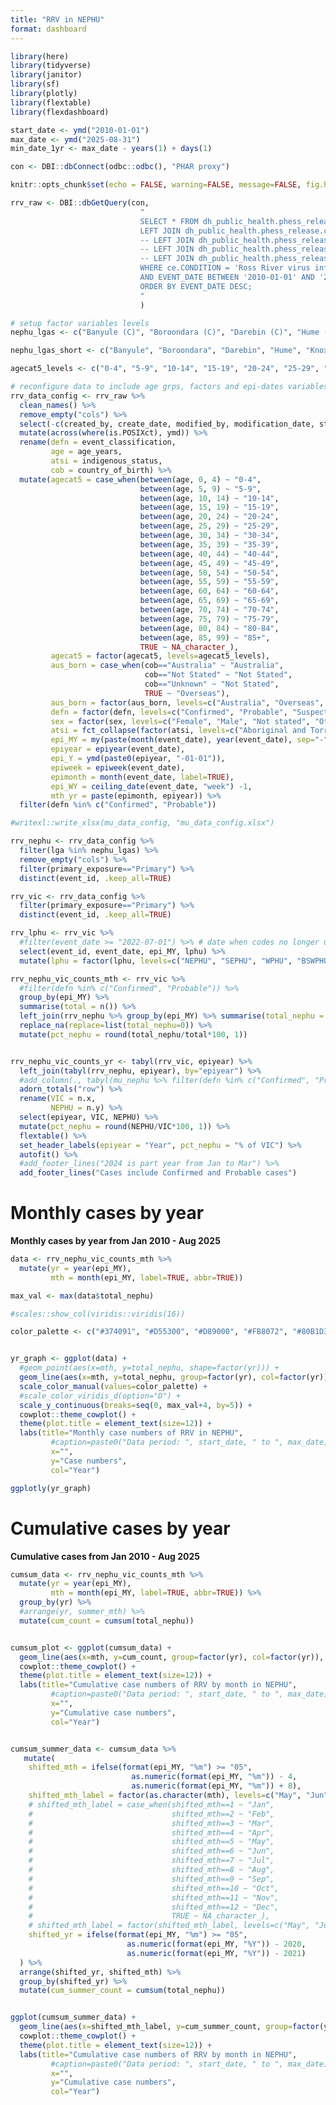 ```yaml
---
title: "RRV in NEPHU"
format: dashboard
---
```


```r
library(here)
library(tidyverse)
library(janitor)
library(sf)
library(plotly)
library(flextable)
library(flexdashboard)

```


```r
start_date <- ymd("2010-01-01")
max_date <- ymd("2025-08-31")
min_date_1yr <- max_date - years(1) + days(1)

```

```r
con <- DBI::dbConnect(odbc::odbc(), "PHAR proxy")

```

``` r
knitr::opts_chunk$set(echo = FALSE, warning=FALSE, message=FALSE, fig.height=6, fig.width=13, ft.align="left", connection="con")

```


```r
rrv_raw <- DBI::dbGetQuery(con, 
                             "
                             SELECT * FROM dh_public_health.phess_release.caseevents ce 
                             LEFT JOIN dh_public_health.phess_release.caseexposures exp ON ce.EVENT_ID = exp.EVENT_ID 
                             -- LEFT JOIN dh_public_health.phess_release.events_buruli_ulcer bu ON ce.EVENT_ID = bu.EVENT_ID
                             -- LEFT JOIN dh_public_health.phess_release.events_buruli_ulcer_exposure buex ON ce.EVENT_ID = buex.EVENT_ID
                             -- LEFT JOIN dh_public_health.phess_release.caselabresults lab ON ce.EVENT_ID = lab.EVENT_ID
                             WHERE ce.CONDITION = 'Ross River virus infection' 
                             AND EVENT_DATE BETWEEN '2010-01-01' AND '2025-08-31' 
                             ORDER BY EVENT_DATE DESC; 
                             "
                             )

```

``` r
# setup factor variables levels
nephu_lgas <- c("Banyule (C)", "Boroondara (C)", "Darebin (C)", "Hume (C)", "Knox (C)", "Manningham (C)", "Maroondah (C)", "Nillumbik (S)", "Whitehorse (C)", "Whittlesea (C)", "Yarra (C)", "Yarra Ranges (S)")

nephu_lgas_short <- c("Banyule", "Boroondara", "Darebin", "Hume", "Knox", "Manningham", "Maroondah", "Nillumbik", "Whitehorse", "Whittlesea", "Yarra", "Yarra Ranges")

agecat5_levels <- c("0-4", "5-9", "10-14", "15-19", "20-24", "25-29", "30-34", "35-39", "40-44", "45-49", "50-54", "55-59", "60-64", "65-69", "70-74", "75-79", "80-84", "85+")

# reconfigure data to include age grps, factors and epi-dates variables
rrv_data_config <- rrv_raw %>% 
  clean_names() %>% 
  remove_empty("cols") %>% 
  select(-c(created_by, create_date, modified_by, modification_date, status, starts_with("enhanced_surveillance"), discharge_summary_requested, unid, event_id_2, status_2)) %>% 
  mutate(across(where(is.POSIXct), ymd)) %>% 
  rename(defn = event_classification, 
         age = age_years, 
         atsi = indigenous_status, 
         cob = country_of_birth) %>% 
  mutate(agecat5 = case_when(between(age, 0, 4) ~ "0-4", 
                             between(age, 5, 9) ~ "5-9",
                             between(age, 10, 14) ~ "10-14",
                             between(age, 15, 19) ~ "15-19",
                             between(age, 20, 24) ~ "20-24",
                             between(age, 25, 29) ~ "25-29",
                             between(age, 30, 34) ~ "30-34",
                             between(age, 35, 39) ~ "35-39",
                             between(age, 40, 44) ~ "40-44",
                             between(age, 45, 49) ~ "45-49",
                             between(age, 50, 54) ~ "50-54",
                             between(age, 55, 59) ~ "55-59",
                             between(age, 60, 64) ~ "60-64",
                             between(age, 65, 69) ~ "65-69",
                             between(age, 70, 74) ~ "70-74",
                             between(age, 75, 79) ~ "75-79",
                             between(age, 80, 84) ~ "80-84",
                             between(age, 85, 99) ~ "85+", 
                             TRUE ~ NA_character_), 
         agecat5 = factor(agecat5, levels=agecat5_levels), 
         aus_born = case_when(cob=="Australia" ~ "Australia", 
                              cob=="Not Stated" ~ "Not Stated", 
                              cob=="Unknown" ~ "Not Stated", 
                              TRUE ~ "Overseas"), 
         aus_born = factor(aus_born, levels=c("Australia", "Overseas", "Not stated")), 
         defn = factor(defn, levels=c("Confirmed", "Probable", "Suspected", "Rejected", "Not notifiable")), 
         sex = factor(sex, levels=c("Female", "Male", "Not stated", "Other")), 
         atsi = fct_collapse(factor(atsi, levels=c("Aboriginal and Torres Strait Islander origin", "Aboriginal but not Torres Strait Islander origin", "Not Aboriginal or Torres Strait Islander", "Missing/Not Stated")), `Aboriginal and/or Torres Strait Islander` = c("Aboriginal and Torres Strait Islander origin", "Aboriginal but not Torres Strait Islander origin")), 
         epi_MY = my(paste(month(event_date), year(event_date), sep="-")), 
         epiyear = epiyear(event_date), 
         epi_Y = ymd(paste0(epiyear, "-01-01")), 
         epiweek = epiweek(event_date), 
         epimonth = month(event_date, label=TRUE), 
         epi_WY = ceiling_date(event_date, "week") -1, 
         mth_yr = paste(epimonth, epiyear)) %>% 
  filter(defn %in% c("Confirmed", "Probable"))

#writexl::write_xlsx(mu_data_config, "mu_data_config.xlsx")

rrv_nephu <- rrv_data_config %>% 
  filter(lga %in% nephu_lgas) %>% 
  remove_empty("cols") %>% 
  filter(primary_exposure=="Primary") %>% 
  distinct(event_id, .keep_all=TRUE)

rrv_vic <- rrv_data_config %>% 
  filter(primary_exposure=="Primary") %>% 
  distinct(event_id, .keep_all=TRUE)

rrv_lphu <- rrv_vic %>% 
  #filter(event_date >= "2022-07-01") %>% # date when codes no longer used for lphu
  select(event_id, event_date, epi_MY, lphu) %>% 
  mutate(lphu = factor(lphu, levels=c("NEPHU", "SEPHU", "WPHU", "BSWPHU", "GPHU", "GVPHU", "GWSMPHU", "LMPHU")))

```

``` r
rrv_nephu_vic_counts_mth <- rrv_vic %>% 
  #filter(defn %in% c("Confirmed", "Probable")) %>% 
  group_by(epi_MY) %>% 
  summarise(total = n()) %>% 
  left_join(rrv_nephu %>% group_by(epi_MY) %>% summarise(total_nephu = n()), by="epi_MY") %>% 
  replace_na(replace=list(total_nephu=0)) %>% 
  mutate(pct_nephu = round(total_nephu/total*100, 1))


rrv_nephu_vic_counts_yr <- tabyl(rrv_vic, epiyear) %>% 
  left_join(tabyl(rrv_nephu, epiyear), by="epiyear") %>% 
  #add_column(., tabyl(mu_nephu %>% filter(defn %in% c("Confirmed", "Probable")), epiyear)) %>% 
  adorn_totals("row") %>% 
  rename(VIC = n.x, 
         NEPHU = n.y) %>% 
  select(epiyear, VIC, NEPHU) %>% 
  mutate(pct_nephu = round(NEPHU/VIC*100, 1)) %>% 
  flextable() %>% 
  set_header_labels(epiyear = "Year", pct_nephu = "% of VIC") %>% 
  autofit() %>% 
  #add_footer_lines("2024 is part year from Jan to Mar") %>% 
  add_footer_lines("Cases include Confirmed and Probable cases")


```

# Monthly cases by year

**Monthly cases by year from Jan 2010 - Aug 2025**

```r
data <- rrv_nephu_vic_counts_mth %>% 
  mutate(yr = year(epi_MY), 
         mth = month(epi_MY, label=TRUE, abbr=TRUE))

max_val <- max(data$total_nephu)

#scales::show_col(viridis::viridis(16))

color_palette <- c("#374091", "#D55300", "#D89000", "#FB8072", "#80B1D3", "#F0E442", "#66A61E", "#FCCDE5", "#666666", "#BC80BD", "#5BC788", "#E7298A", "#481A6CFF", "#22A884FF", "#FDE725FF", "#31668EFF")


yr_graph <- ggplot(data) + 
  #geom_point(aes(x=mth, y=total_nephu, shape=factor(yr))) + 
  geom_line(aes(x=mth, y=total_nephu, group=factor(yr), col=factor(yr)), linewidth=1) + 
  scale_color_manual(values=color_palette) + 
  #scale_color_viridis_d(option="D") + 
  scale_y_continuous(breaks=seq(0, max_val+4, by=5)) + 
  cowplot::theme_cowplot() + 
  theme(plot.title = element_text(size=12)) + 
  labs(title="Monthly case numbers of RRV in NEPHU", 
         #caption=paste0("Data period: ", start_date, " to ", max_date), 
         x="", 
         y="Case numbers", 
         col="Year")

ggplotly(yr_graph)
```

# Cumulative cases by year

**Cumulative cases from Jan 2010 - Aug 2025**

```r
cumsum_data <- rrv_nephu_vic_counts_mth %>% 
  mutate(yr = year(epi_MY), 
         mth = month(epi_MY, label=TRUE, abbr=TRUE)) %>% 
  group_by(yr) %>% 
  #arrange(yr, summer_mth) %>% 
  mutate(cum_count = cumsum(total_nephu))


cumsum_plot <- ggplot(cumsum_data) + 
  geom_line(aes(x=mth, y=cum_count, group=factor(yr), col=factor(yr)), linewidth=1) + 
  cowplot::theme_cowplot() + 
  theme(plot.title = element_text(size=12)) + 
  labs(title="Cumulative case numbers of RRV by month in NEPHU", 
         #caption=paste0("Data period: ", start_date, " to ", max_date), 
         x="", 
         y="Cumulative case numbers", 
         col="Year")


cumsum_summer_data <- cumsum_data %>% 
   mutate(
    shifted_mth = ifelse(format(epi_MY, "%m") >= "05", 
                           as.numeric(format(epi_MY, "%m")) - 4, 
                           as.numeric(format(epi_MY, "%m")) + 8), 
    shifted_mth_label = factor(as.character(mth), levels=c("May", "Jun", "Jul", "Aug", "Sep", "Oct", "Nov", "Dec", "Jan", "Feb", "Mar", "Apr")), 
    # shifted_mth_label = case_when(shifted_mth==1 ~ "Jan", 
    #                               shifted_mth==2 ~ "Feb", 
    #                               shifted_mth==3 ~ "Mar", 
    #                               shifted_mth==4 ~ "Apr", 
    #                               shifted_mth==5 ~ "May", 
    #                               shifted_mth==6 ~ "Jun", 
    #                               shifted_mth==7 ~ "Jul", 
    #                               shifted_mth==8 ~ "Aug", 
    #                               shifted_mth==9 ~ "Sep", 
    #                               shifted_mth==10 ~ "Oct", 
    #                               shifted_mth==11 ~ "Nov", 
    #                               shifted_mth==12 ~ "Dec", 
    #                               TRUE ~ NA_character_), 
    # shifted_mth_label = factor(shifted_mth_label, levels=c("May", "Jun", "Jul", "Aug", "Sep", "Oct", "Nov", "Dec", "Jan", "Feb", "Mar", "Apr")), 
    shifted_yr = ifelse(format(epi_MY, "%m") >= "05", 
                          as.numeric(format(epi_MY, "%Y")) - 2020, 
                          as.numeric(format(epi_MY, "%Y")) - 2021)
  ) %>% 
  arrange(shifted_yr, shifted_mth) %>% 
  group_by(shifted_yr) %>% 
  mutate(cum_summer_count = cumsum(total_nephu))


ggplot(cumsum_summer_data) + 
  geom_line(aes(x=shifted_mth_label, y=cum_summer_count, group=factor(yr), col=factor(yr)), linewidth=1) + 
  cowplot::theme_cowplot() + 
  theme(plot.title = element_text(size=12)) + 
  labs(title="Cumulative case numbers of RRV by month in NEPHU", 
         #caption=paste0("Data period: ", start_date, " to ", max_date), 
         x="", 
         y="Cumulative case numbers", 
         col="Year")
```

